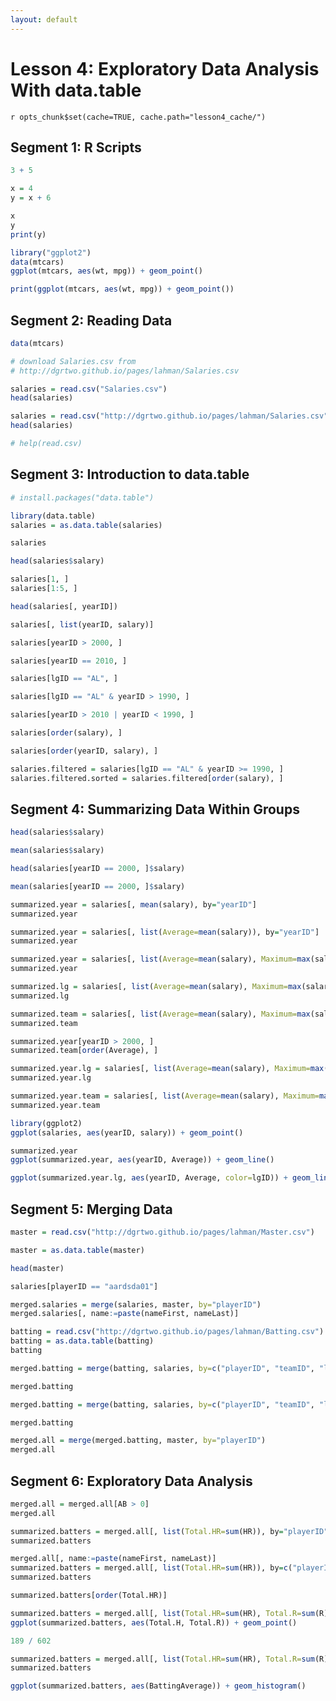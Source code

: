 ```yaml
---
layout: default
---
```


Lesson 4: Exploratory Data Analysis With data.table
===========

`r opts_chunk$set(cache=TRUE, cache.path="lesson4_cache/")`

Segment 1: R Scripts
-----------

```r
3 + 5

x = 4
y = x + 6

x
y
print(y)

library("ggplot2")
data(mtcars)
ggplot(mtcars, aes(wt, mpg)) + geom_point()

print(ggplot(mtcars, aes(wt, mpg)) + geom_point())
```

Segment 2: Reading Data
--------------

```r
data(mtcars)

# download Salaries.csv from
# http://dgrtwo.github.io/pages/lahman/Salaries.csv

salaries = read.csv("Salaries.csv")
head(salaries)

salaries = read.csv("http://dgrtwo.github.io/pages/lahman/Salaries.csv")
head(salaries)

# help(read.csv)
```

Segment 3: Introduction to data.table
-------------

```r
# install.packages("data.table")

library(data.table)
salaries = as.data.table(salaries)

salaries

head(salaries$salary)

salaries[1, ]
salaries[1:5, ]

head(salaries[, yearID])

salaries[, list(yearID, salary)]

salaries[yearID > 2000, ]

salaries[yearID == 2010, ]

salaries[lgID == "AL", ]

salaries[lgID == "AL" & yearID > 1990, ]

salaries[yearID > 2010 | yearID < 1990, ]

salaries[order(salary), ]

salaries[order(yearID, salary), ]

salaries.filtered = salaries[lgID == "AL" & yearID >= 1990, ]
salaries.filtered.sorted = salaries.filtered[order(salary), ]
```

Segment 4: Summarizing Data Within Groups
--------------

```r
head(salaries$salary)

mean(salaries$salary)

head(salaries[yearID == 2000, ]$salary)

mean(salaries[yearID == 2000, ]$salary)

summarized.year = salaries[, mean(salary), by="yearID"]
summarized.year

summarized.year = salaries[, list(Average=mean(salary)), by="yearID"]
summarized.year

summarized.year = salaries[, list(Average=mean(salary), Maximum=max(salary)), by="yearID"]
summarized.year

summarized.lg = salaries[, list(Average=mean(salary), Maximum=max(salary)), by="lgID"]
summarized.lg

summarized.team = salaries[, list(Average=mean(salary), Maximum=max(salary)), by="teamID"]
summarized.team

summarized.year[yearID > 2000, ]
summarized.team[order(Average), ]

summarized.year.lg = salaries[, list(Average=mean(salary), Maximum=max(salary)), by=c("yearID", "lgID")]
summarized.year.lg

summarized.year.team = salaries[, list(Average=mean(salary), Maximum=max(salary)), by=c("yearID", "teamID")]
summarized.year.team

library(ggplot2)
ggplot(salaries, aes(yearID, salary)) + geom_point()

summarized.year
ggplot(summarized.year, aes(yearID, Average)) + geom_line()

ggplot(summarized.year.lg, aes(yearID, Average, color=lgID)) + geom_line()
```

Segment 5: Merging Data
-------------

```r
master = read.csv("http://dgrtwo.github.io/pages/lahman/Master.csv")

master = as.data.table(master)

head(master)

salaries[playerID == "aardsda01"]

merged.salaries = merge(salaries, master, by="playerID")
merged.salaries[, name:=paste(nameFirst, nameLast)]

batting = read.csv("http://dgrtwo.github.io/pages/lahman/Batting.csv")
batting = as.data.table(batting)
batting

merged.batting = merge(batting, salaries, by=c("playerID", "teamID", "lgID", "yearID"))

merged.batting

merged.batting = merge(batting, salaries, by=c("playerID", "teamID", "lgID", "yearID"), all.x=TRUE)

merged.batting

merged.all = merge(merged.batting, master, by="playerID")
merged.all
```

Segment 6: Exploratory Data Analysis
-------------

```r
merged.all = merged.all[AB > 0]
merged.all

summarized.batters = merged.all[, list(Total.HR=sum(HR)), by="playerID"]
summarized.batters

merged.all[, name:=paste(nameFirst, nameLast)]
summarized.batters = merged.all[, list(Total.HR=sum(HR)), by=c("playerID", "name")]
summarized.batters

summarized.batters[order(Total.HR)]

summarized.batters = merged.all[, list(Total.HR=sum(HR), Total.R=sum(R), Total.H=sum(H)), by=c("playerID", "name")]
ggplot(summarized.batters, aes(Total.H, Total.R)) + geom_point()

189 / 602

summarized.batters = merged.all[, list(Total.HR=sum(HR), Total.R=sum(R), Total.H=sum(H), BattingAverage=sum(H) / sum(AB)), by=c("playerID", "name")]
summarized.batters

ggplot(summarized.batters, aes(BattingAverage)) + geom_histogram()
```